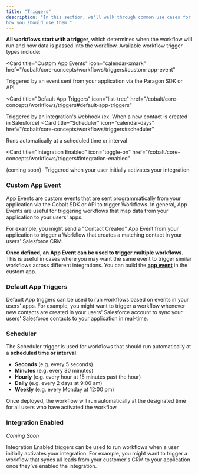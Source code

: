 ```yaml
---
title: "Triggers"
description: "In this section, we'll walk through common use cases for each trigger type and
how you should use them.‌"
---
```


**All workflows start with a trigger**, which determines when the workflow will
run and how data is passed into the workflow. Available workflow trigger types
include:

<CardGroup>

<Card
  title="Custom App Events"
  icon="calendar-xmark"
  href="/cobalt/core-concepts/workflows/triggers#custom-app-event"
>
  Triggered by an event sent from your application via the Paragon SDK or API
</Card>

<Card
  title="Default App Triggers"
  icon="list-tree"
  href="/cobalt/core-concepts/workflows/triggers#default-app-triggers"
>
  Triggered by an integration's webhook (ex. When a new contact is created in
  Salesforce)
</Card>
<Card
  title="Scheduler"
  icon="calendar-days"
  href="/cobalt/core-concepts/workflows/triggers#scheduler"
>
  Runs automatically at a scheduled time or interval
</Card>

<Card
  title="Integration Enabled"
  icon="toggle-on"
  href="/cobalt/core-concepts/workflows/triggers#integration-enabled"
>
  (coming soon)- Triggered when your user initially activates your integration
</Card>

</CardGroup>

### Custom App Event

App Events are custom events that are sent programmatically from your
application via the Cobalt SDK or API to trigger Workflows. In general, App
Events are useful for triggering workflows that map data from your application
to your users' apps.

For example, you might send a "Contact Created" App Event from your application
to trigger a Workflow that creates a matching contact in your users' Salesforce
CRM.

**Once defined, an App Event can be used to trigger multiple workflows.** This
is useful in cases where you may want the same event to trigger similar
workflows across different integrations. You can build the
[**app event**](/cobalt/getting-started/setup-app-events) in the custom app.

<Card
  title="Custom Apps"
  icon="file"
  href="/cobalt/core-concepts/advance-concepts/custom-apps"
/>

### Default App Triggers

Default App triggers can be used to run workflows based on events in your users'
apps. For example, you might want to trigger a workflow whenever new contacts
are created in your users' Salesforce account to sync your users' Salesforce
contacts to your application in real-time.

### Scheduler

The Scheduler trigger is used for workflows that should run automatically at a
**scheduled time or interval**.

- **Seconds** (e.g. every 5 seconds)
- **Minutes** (e.g. every 30 minutes)
- **Hourly** (e.g. every hour at 15 minutes past the hour)
- **Daily** (e.g. every 2 days at 9:00 am)
- **Weekly** (e.g. every Monday at 12:00 pm)

Once deployed, the workflow will run automatically at the designated time for
all users who have activated the workflow.

### Integration Enabled

<Warning>_Coming Soon_</Warning>

Integration Enabled triggers can be used to run workflows when a user initially
activates your integration. For example, you might want to trigger a workflow
that syncs all leads from your customer's CRM to your application once they've
enabled the integration.
